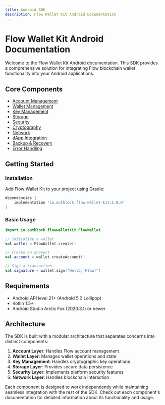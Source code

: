 ```yaml
---
title: Android SDK
description: Flow Wallet Kit Android Documentation
---
```


# Flow Wallet Kit Android Documentation

Welcome to the Flow Wallet Kit Android documentation. This SDK provides a comprehensive solution for integrating Flow blockchain wallet functionality into your Android applications.

## Core Components

- [Account Management](./account.mdx)
- [Wallet Management](./wallet.mdx)
- [Key Management](./keys.mdx)
- [Storage](./storage.mdx)
- [Security](./security.mdx)
- [Cryptography](./crypto.mdx)
- [Network](./network.mdx)
- [dApp Integration](./dapp.mdx)
- [Backup & Recovery](./backup.mdx)
- [Error Handling](./errors.mdx)

## Getting Started

### Installation

Add Flow Wallet Kit to your project using Gradle:

```groovy
dependencies {
    implementation 'io.outblock:flow-wallet-kit:1.0.0'
}
```

### Basic Usage

```kotlin
import io.outblock.flowwalletkit.FlowWallet

// Initialize a wallet
val wallet = FlowWallet.create()

// Create an account
val account = wallet.createAccount()

// Sign a transaction
val signature = wallet.sign("Hello, Flow!")
```

## Requirements

- Android API level 21+ (Android 5.0 Lollipop)
- Kotlin 1.5+
- Android Studio Arctic Fox (2020.3.1) or newer

## Architecture

The SDK is built with a modular architecture that separates concerns into distinct components:

1. **Account Layer**: Handles Flow account management
2. **Wallet Layer**: Manages wallet operations and state
3. **Key Management**: Handles cryptographic key operations
4. **Storage Layer**: Provides secure data persistence
5. **Security Layer**: Implements platform security features
6. **Network Layer**: Handles blockchain interaction

Each component is designed to work independently while maintaining seamless integration with the rest of the SDK. Check out each component's documentation for detailed information about its functionality and usage. 